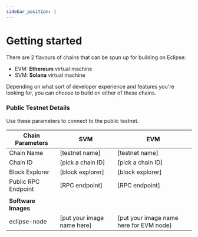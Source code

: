 ```yaml
---
sidebar_position: 1
---
```


# Getting started

There are 2 flavours of chains that can be spun up for building on Eclipse:
- EVM: **Ethereum** virtual machine
- SVM: **Solana** virtual machine

Depending on what sort of developer experience and features you're looking for, you can choose to build on either of these chains.

### Public Testnet Details

Use these parameters to connect to the public testnet.

| Chain Parameters     |  SVM                                        | EVM                                         |
|----------------------|--------------------------------------------|---------------------------------------------|
| Chain Name           | [testnet name]                             | [testnet name]                              |
| Chain ID             | [pick a chain ID]                           | [pick a chain ID]                            |
| Block Explorer       | [block explorer]                           | [block explorer]                            |
| Public RPC Endpoint  | [RPC endpoint]                              | [RPC endpoint]                               |
||||
| **Software Images**      |                                            |                                             |
| eclipse-node         | [put your image name here]                  | [put your image name here for EVM node]     |

